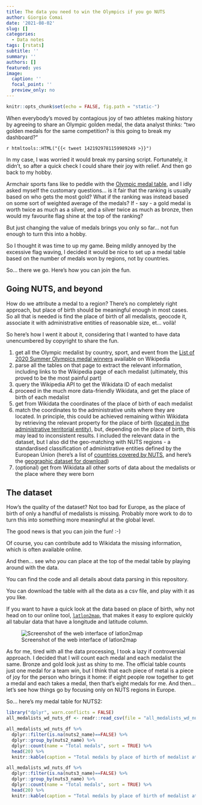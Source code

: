 ```yaml
---
title: The data you need to win the Olympics if you go NUTS
author: Giorgio Comai
date: '2021-08-02'
slug: []
categories:
  - Data notes
tags: [rstats]
subtitle: ''
summary: ''
authors: []
featured: yes
image:
  caption: ''
  focal_point: ''
  preview_only: no
---
```


```r
knitr::opts_chunk$set(echo = FALSE, fig.path = "static-")

```


When everybody's moved by contagious joy of two athletes making history by agreeing to share an Olympic golden medal, the data analyst thinks: "two golden medals for the same competition? is this going to break my dashboard?"

`r htmltools::HTML("{{< tweet 1421929781159989249 >}}")`

In my case, I was worried it would break my parsing script. Fortunately, it didn't, so after a quick check I could share their joy with relief. And then go back to my hobby. 

Armchair sports fans like to peddle with the [Olympic medal table](https://olympics.com/tokyo-2020/olympic-games/en/results/all-sports/medal-standings.htm), and I idly asked myself the customary questions... is it fair that the ranking is usually based on who gets the most gold? What if the ranking was instead based on some sort of weighted average of the medals? If - say - a gold medal is worth twice as much as a silver, and a silver twice as much as bronze, then would my favourite flag shine at the top of the ranking?

But just changing the value of medals brings you only so far... not fun enough to turn this into a hobby.

So I thought it was time to up my game. Being mildly annoyed by the excessive flag waving, I decided it would be nice to set up a medal table based on the number of medals won by regions, not by countries. 

So... there we go. Here's how you can join the fun.

## Going NUTS, and beyond

How do we attribute a medal to a region? There's no completely right approach, but place of birth should be meaningful enough in most cases. So all that is needed is find the place of birth of all medalists, geocode it, associate it with administrative entities of reasonable size, et... voilà!

So here's how I went it about it, considering that I wanted to have data unencumbered by copyright to share the fun. 

1. get all the Olympic medalist by country, sport, and event from the [List of 2020 Summer Olympics medal winners](https://en.wikipedia.org/wiki/List_of_2020_Summer_Olympics_medal_winners) available on Wikipedia
2. parse all the tables on that page to extract the relevant information, including links to the Wikipedia page of each medalist (ultimately, this proved to be the most painful part)
3. query the Wikipedia API to get the Wikidata ID of each medalist
4. proceed in the much more data-friendly Wikidata, and get the place of birth of each medalist
5. get from Wikidata the coordinates of the place of birth of each medalist
6. match the coordinates to the administrative units where they are located. In principle, this could be achieved remaining within Wikidata by retrieving the relevant property for the place of birth ([located in the administrative territorial entity](https://www.wikidata.org/wiki/Property:P131)), but, depending on the place of birth, this may lead to inconsistent results. I included the relevant data in the dataset, but I also did the geo-matching with NUTS regions - a standardised classification of administrative entities defined by the European Union (here's a list of [countries covered by NUTS](https://ec.europa.eu/eurostat/web/nuts/nuts-maps), and here's the [geographic dataset for download](https://ec.europa.eu/eurostat/web/gisco/geodata/reference-data/administrative-units-statistical-units/countries))
7. (optional) get from Wikidata all other sorts of data about the medalists or the place where they were born



## The dataset

How's the quality of the dataset? Not too bad for Europe, as the place of birth of only a handful of medalists is missing. Probably more work to do to turn this into something more meaningful at the global level. 

The good news is that you can join the fun! :-)

Of course, you can contribute add to Wikidata the missing information, which is often available online. 

And then... see who *you* can place at the top of the medal table by playing around with the data. 

You can find the code and all details about data parsing in this repository.

You can download the table with all the data as a csv file, and play with it as you like. 

If you want to have a quick look at the data based on place of birth, why not head on to our online tool, [`latlon2map`](https://latlon2map.europeandatajournalism.eu/), that makes it easy to explore quickly all tabular data that have a longitude and latitude column.

![Screenshot of the web interface of latlon2map](screenshot_latlon2map.png)

As for me, tired with all the data processing, I took a lazy if controversial approach. I decided that I will count each medal and each medalist the same. Bronze and gold look just as shiny to me. The official table counts just one medal for a team win, but I think that each piece of metal is a piece of joy for the person who brings it home: if eight people row together to get a medal and each takes a medal, then that's eight medals for me. And then... let's see how things go by focusing only on NUTS regions in Europe. 

So... here's my medal table for NUTS2:

```r
library("dplyr", warn.conflicts = FALSE)
all_medalists_wd_nuts_df <- readr::read_csv(file = "all_medalists_wd_nuts.csv", show_col_types = FALSE) 

all_medalists_wd_nuts_df %>% 
  dplyr::filter(is.na(nuts2_name)==FALSE) %>% 
  dplyr::group_by(nuts2_name) %>% 
  dplyr::count(name = "Total medals", sort = TRUE) %>% 
  head(20) %>% 
  knitr::kable(caption = "Total medals by place of birth of medalist at the 2020 Summer Olympics / NUTS2")
```






```r
all_medalists_wd_nuts_df %>% 
  dplyr::filter(is.na(nuts3_name)==FALSE) %>% 
  dplyr::group_by(nuts3_name) %>% 
  dplyr::count(name = "Total medals", sort = TRUE) %>% 
  head(20) %>% 
  knitr::kable(caption = "Total medals by place of birth of medalist at the 2020 Summer Olympics / NUTS3")
```










